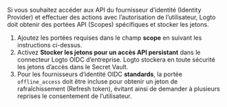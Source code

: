 Si vous souhaitez accéder aux API du fournisseur d’identité (Identity Provider) et effectuer des actions avec l’autorisation de l’utilisateur, Logto doit obtenir des portées API (Scopes) spécifiques et stocker les jetons.

1. Ajoutez les portées requises dans le champ **scope** en suivant les instructions ci-dessus.
2. Activez **Stocker les jetons pour un accès API persistant** dans le connecteur Logto OIDC d’entreprise. Logto stockera en toute sécurité les jetons d’accès dans le Secret Vault.
3. Pour les fournisseurs d’identité OIDC **standards**, la portée `offline_access` doit être incluse pour obtenir un jeton de rafraîchissement (Refresh token), évitant ainsi de demander à plusieurs reprises le consentement de l’utilisateur.
